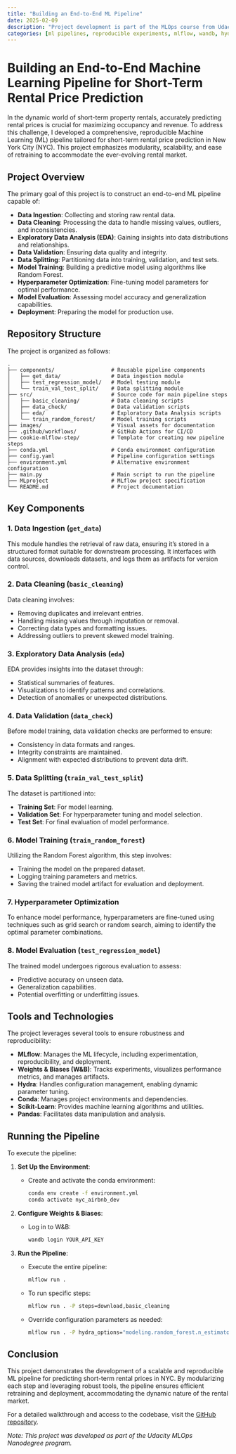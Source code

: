 ```yaml
---
title: "Building an End-to-End ML Pipeline"
date: 2025-02-09
description: "Project development is part of the MLOps course from Udacity"
categories: [ml pipelines, reproducible experiments, mlflow, wandb, hydra, python]
---
```


# Building an End-to-End Machine Learning Pipeline for Short-Term Rental Price Prediction

In the dynamic world of short-term property rentals, accurately predicting rental prices is crucial for maximizing occupancy and revenue. To address this challenge, I developed a comprehensive, reproducible Machine Learning (ML) pipeline tailored for short-term rental price prediction in New York City (NYC). This project emphasizes modularity, scalability, and ease of retraining to accommodate the ever-evolving rental market.

## Project Overview

The primary goal of this project is to construct an end-to-end ML pipeline capable of:

- **Data Ingestion**: Collecting and storing raw rental data.
- **Data Cleaning**: Processing the data to handle missing values, outliers, and inconsistencies.
- **Exploratory Data Analysis (EDA)**: Gaining insights into data distributions and relationships.
- **Data Validation**: Ensuring data quality and integrity.
- **Data Splitting**: Partitioning data into training, validation, and test sets.
- **Model Training**: Building a predictive model using algorithms like Random Forest.
- **Hyperparameter Optimization**: Fine-tuning model parameters for optimal performance.
- **Model Evaluation**: Assessing model accuracy and generalization capabilities.
- **Deployment**: Preparing the model for production use.

## Repository Structure

The project is organized as follows:

```
.
├── components/                  # Reusable pipeline components
│   ├── get_data/                # Data ingestion module
│   ├── test_regression_model/   # Model testing module
│   └── train_val_test_split/    # Data splitting module
├── src/                         # Source code for main pipeline steps
│   ├── basic_cleaning/          # Data cleaning scripts
│   ├── data_check/              # Data validation scripts
│   ├── eda/                     # Exploratory Data Analysis scripts
│   └── train_random_forest/     # Model training scripts
├── images/                      # Visual assets for documentation
├── .github/workflows/           # GitHub Actions for CI/CD
├── cookie-mlflow-step/          # Template for creating new pipeline steps
├── conda.yml                    # Conda environment configuration
├── config.yaml                  # Pipeline configuration settings
├── environment.yml              # Alternative environment configuration
├── main.py                      # Main script to run the pipeline
├── MLproject                    # MLflow project specification
└── README.md                    # Project documentation
```

## Key Components

### 1. Data Ingestion (`get_data`)

This module handles the retrieval of raw data, ensuring it's stored in a structured format suitable for downstream processing. It interfaces with data sources, downloads datasets, and logs them as artifacts for version control.

### 2. Data Cleaning (`basic_cleaning`)

Data cleaning involves:

- Removing duplicates and irrelevant entries.
- Handling missing values through imputation or removal.
- Correcting data types and formatting issues.
- Addressing outliers to prevent skewed model training.

### 3. Exploratory Data Analysis (`eda`)

EDA provides insights into the dataset through:

- Statistical summaries of features.
- Visualizations to identify patterns and correlations.
- Detection of anomalies or unexpected distributions.

### 4. Data Validation (`data_check`)

Before model training, data validation checks are performed to ensure:

- Consistency in data formats and ranges.
- Integrity constraints are maintained.
- Alignment with expected distributions to prevent data drift.

### 5. Data Splitting (`train_val_test_split`)

The dataset is partitioned into:

- **Training Set**: For model learning.
- **Validation Set**: For hyperparameter tuning and model selection.
- **Test Set**: For final evaluation of model performance.

### 6. Model Training (`train_random_forest`)

Utilizing the Random Forest algorithm, this step involves:

- Training the model on the prepared dataset.
- Logging training parameters and metrics.
- Saving the trained model artifact for evaluation and deployment.

### 7. Hyperparameter Optimization

To enhance model performance, hyperparameters are fine-tuned using techniques such as grid search or random search, aiming to identify the optimal parameter combinations.

### 8. Model Evaluation (`test_regression_model`)

The trained model undergoes rigorous evaluation to assess:

- Predictive accuracy on unseen data.
- Generalization capabilities.
- Potential overfitting or underfitting issues.

## Tools and Technologies

The project leverages several tools to ensure robustness and reproducibility:

- **MLflow**: Manages the ML lifecycle, including experimentation, reproducibility, and deployment.
- **Weights & Biases (W&B)**: Tracks experiments, visualizes performance metrics, and manages artifacts.
- **Hydra**: Handles configuration management, enabling dynamic parameter tuning.
- **Conda**: Manages project environments and dependencies.
- **Scikit-Learn**: Provides machine learning algorithms and utilities.
- **Pandas**: Facilitates data manipulation and analysis.

## Running the Pipeline

To execute the pipeline:

1. **Set Up the Environment**:
   - Create and activate the conda environment:
     ```bash
     conda env create -f environment.yml
     conda activate nyc_airbnb_dev
     ```

2. **Configure Weights & Biases**:
   - Log in to W&B:
     ```bash
     wandb login YOUR_API_KEY
     ```

3. **Run the Pipeline**:
   - Execute the entire pipeline:
     ```bash
     mlflow run .
     ```
   - To run specific steps:
     ```bash
     mlflow run . -P steps=download,basic_cleaning
     ```
   - Override configuration parameters as needed:
     ```bash
     mlflow run . -P hydra_options="modeling.random_forest.n_estimators=100 etl.min_price=50"
     ```

## Conclusion

This project demonstrates the development of a scalable and reproducible ML pipeline for predicting short-term rental prices in NYC. By modularizing each step and leveraging robust tools, the pipeline ensures efficient retraining and deployment, accommodating the dynamic nature of the rental market.

For a detailed walkthrough and access to the codebase, visit the [GitHub repository](https://github.com/yurimarca/build-ml-pipeline-for-short-term-rental-prices).

*Note: This project was developed as part of the Udacity MLOps Nanodegree program.*

